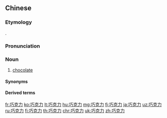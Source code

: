 ==Chinese==
{{zh-forms|gloss=-}}

===Etymology===
{{bor|zh|en|chocolate}}.

===Pronunciation===
{{zh-pron
|m=qiǎokèlì,tl2=y
|c=haau2 hak1 lik6
|h=pfs=n:chhiàu-kher-lí/s:chhiàu-kho-lí/chhiàu-khér-lí
|h_note=from Mandarin
|mn=tw:khiáu-khek-le̍k/qz:khiáu-khiak-lia̍k
|w=2qiau kheq liq
|cat=n
}}
{{attention|hak|kháu-khiet-li̍t?}}

===Noun===
{{zh-noun}}

# [[chocolate]]
#: {{zh-x|酒 心 巧克力|liqueur '''chocolate'''}}

====Synonyms====
{{zh-dial}}

====Derived terms====
{{zh-der|果仁巧克力|巧克力蛋糕|巧克力豆|熱巧克力|三角巧克力}}

{{zh-cat|Foods|Sweets}}

[[fr:巧克力]]
[[ko:巧克力]]
[[lt:巧克力]]
[[hu:巧克力]]
[[mg:巧克力]]
[[fj:巧克力]]
[[ja:巧克力]]
[[uz:巧克力]]
[[ru:巧克力]]
[[fi:巧克力]]
[[th:巧克力]]
[[chr:巧克力]]
[[uk:巧克力]]
[[zh:巧克力]]
